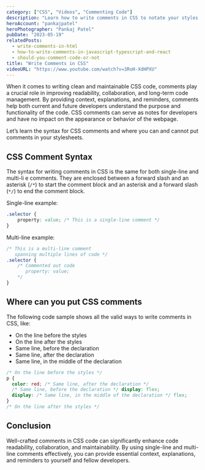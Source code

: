 ```yaml
---
category: ["CSS", "Videos", "Commenting Code"]
description: "Learn how to write comments in CSS to notate your styles."
heroAccount: "pankajpatel"
heroPhotographer: "Pankaj Patel"
pubDate: "2023-05-19"
relatedPosts:
  - write-comments-in-html
  - how-to-write-comments-in-javascript-typescript-and-react
  - should-you-comment-code-or-not
title: "Write Comments in CSS"
videoURL: "https://www.youtube.com/watch?v=3RoH-XdHPXU"
---
```


When it comes to writing clean and maintainable CSS code, comments play a crucial role in improving readability, collaboration, and long-term code management. By providing context, explanations, and reminders, comments help both current and future developers understand the purpose and functionality of the code. CSS comments can serve as notes for developers and have no impact on the appearance or behavior of the webpage.

Let’s learn the syntax for CSS comments and where you can and cannot put comments in your stylesheets.


## CSS Comment Syntax

The syntax for writing comments in CSS is the same for both single-line and multi-li e comments. They are enclosed between a forward slash and an asterisk (`/*`) to start the comment block and an asterisk and a forward slash (`*/`) to end the comment block.

Single-line example:
```css
.selector {
    property: value; /* This is a single-line comment */
}
```

Multi-line example:
```css
/* This is a multi-line comment
   spanning multiple lines of code */
.selector {
    /* Commented out code
       property: value;
    */
}
```

## Where can you put CSS comments

The following code sample shows all the valid ways to write comments in CSS, like:

- On the line before the styles
- On the line after the styles
- Same line, before the declaration
- Same line, after the declaration
- Same line, in the middle of the declaration

```css
/* On the line before the styles */
p {
  color: red; /* Same line, after the declaration */
  /* Same line, before the declaration */ display: flex;
  display: /* Same line, in the middle of the declaration */ flex;
}
/* On the line after the styles */
```

## Conclusion

Well-crafted comments in CSS code can significantly enhance code readability, collaboration, and maintainability. By using single-line and multi-line comments effectively, you can provide essential context, explanations, and reminders to yourself and fellow developers.
